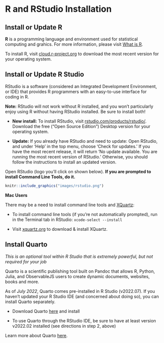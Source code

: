 # R and RStudio Installation {#r}

## Install or Update R 

**R** is a programming language and environment used for statistical computing and grahics. For more information, please visit [What is R](https://www.r-project.org/about.html).

To install R, visit [cloud.r-project.org](https://cloud.r-project.org/) to download the most recent version for your operating system.

## Install or Update R Studio

RStudio is a software (considered an Integrated  Development Environment, or IDE) that provides R programmers with an easy-to-use interface for coding in R. 

**Note:** RStudio will not work without R installed, and you won’t particularly enjoy using R without having RStudio installed. Be sure to install both!

- **New install:** To install RStudio, visit [rstudio.com/products/rstudio/](https://www.rstudio.com/products/rstudio/). Download the free (“Open Source Edition”) Desktop version for your operating system. 

- **Update:** If you already have RStudio and need to update: Open RStudio, and under ‘Help’ in the top menu, choose ‘Check for updates.’ If you have the most recent release, it will return ‘No update available. You are running the most recent version of RStudio.’ Otherwise, you should follow the instructions to install an updated version.

Open RStudio (logo you’ll click on shown below). **If you are prompted to install Command Line Tools, do it.**

```r

knitr::include_graphics("images/rstudio.png")
```


**Mac Users**

There may be a need to install command line tools and [XQuartz](https://www.xquartz.org/):

- To install command line tools (if you’re not automatically prompted), run in the Terminal tab in RStudio: `xcode-select --install`

- Visit [xquartz.org](https://www.xquartz.org/) to download & install XQuartz.

## Install Quarto

*This is an optional tool within R Studio that is extremely powerful, but not required for your job*

Quarto is a scientific publishing tool built on Pandoc that allows R, Python, Julia, and ObservableJS users to create dynamic documents, websites, books and more.

As of *July 2022*, Quarto comes pre-installed in R Studio (v2022.07). If you haven't updated your R Studio IDE (and concerned about doing so), you can install Quarto separately. 

- Download Quarto [here](https://quarto.org/docs/get-started/) and install

- To use Quarto through the RStudio IDE, be sure to have at least version v2022.02 installed (see directions in step 2, above)

Learn more about Quarto [here](https://quarto.org/docs/get-started/hello/rstudio.html).


